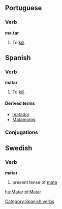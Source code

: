 ==Portuguese==
===Verb===
'''ma.tar'''

# To [[kill]].

==Spanish==
===Verb===
[[Category:Spanish verbs]]
'''matar'''

# To [[kill]].

====Derived terms====
*[[matador]]
*[[Matamoros]]

=== Conjugations ===
{{template:Es:-ar|mat}}

==Swedish==
===Verb===
'''matar'''

#present tense of [[mata#Swedish|mata]]

[[hu:Matar]]
[[pl:Matar]]